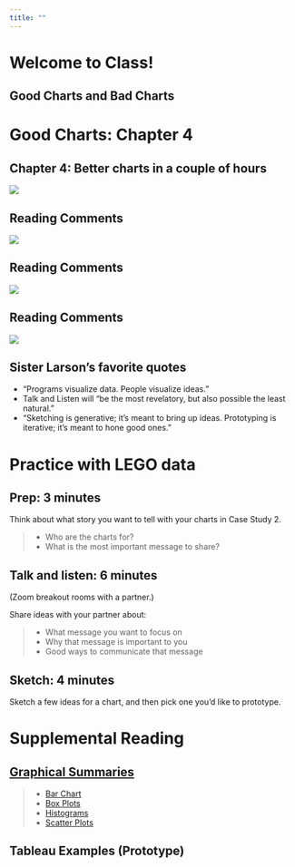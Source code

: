 ```yaml
---
title: ""
---
```


# Welcome to Class! {data-background=#e8c35d}

## Good Charts and Bad Charts

# Good Charts: Chapter 4 {data-background=#e8c35d}

## Chapter 4: Better charts in a couple of hours

![](images/gc/Ch4_process_iterative.png)

## Reading Comments

![](images/reading/gc4_daniel.PNG)

## Reading Comments

![](images/reading/gc4_cody_jane.PNG)

## Reading Comments

![](images/reading/gc4_matt_preston.PNG)

## Sister Larson's favorite quotes

- "Programs visualize data. People visualize ideas."
- Talk and Listen will "be the most revelatory, but also possible the least natural."
- "Sketching is generative; it's meant to bring up ideas. Prototyping is iterative; it's meant to hone good ones."

# Practice with LEGO data {data-background=#e8c35d}

## Prep: 3 minutes

Think about what story you want to tell with your charts in Case Study 2.

>- Who are the charts for?
>- What is the most important message to share?

## Talk and listen: 6 minutes

(Zoom breakout rooms with a partner.)

Share ideas with your partner about:

> - What message you want to focus on
> - Why that message is important to you
> - Good ways to communicate that message

## Sketch: 4 minutes

Sketch a few ideas for a chart, and then pick one you'd like to prototype.

# Supplemental Reading {data-background=#e8c35d}

## [Graphical Summaries](https://byuistats.github.io/BYUI_CSE150_StatBook/describing-data.html#graphical-summaries)

> - [Bar Chart](https://byuistats.github.io/BYUI_CSE150_StatBook/CSE150_StatBook_files/figure-html/barchart-1.png)
> - [Box Plots](https://byuistats.github.io/BYUI_CSE150_StatBook/CSE150_StatBook_files/figure-html/boxplot-1.png)
> - [Histograms](https://byuistats.github.io/BYUI_CSE150_StatBook/CSE150_StatBook_files/figure-html/histogram-1.png)
> - [Scatter Plots](https://byuistats.github.io/BYUI_CSE150_StatBook/CSE150_StatBook_files/figure-html/scatterplot-1.png)

<!--- > - [Scatter Box Plot](https://byuistats.github.io/BYUI_CSE150_StatBook/CSE150_StatBook_files/figure-html/boxplot_w_data-1.png) --->

## Tableau Examples (Prototype)

